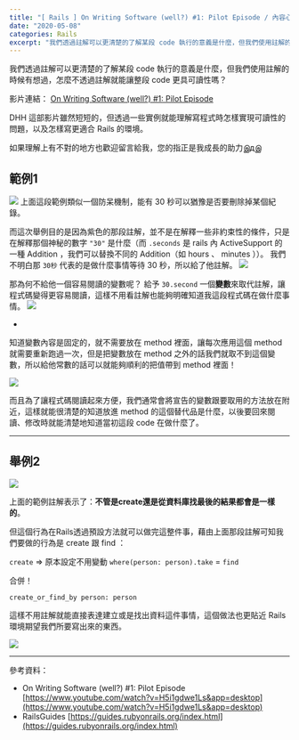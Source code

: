 ```yaml
---
title: "[ Rails ] On Writing Software (well?) #1: Pilot Episode / 內容心得"
date: "2020-05-08"
categories: Rails
excerpt: "我們透過註解可以更清楚的了解某段 code 執行的意義是什麼，但我們使用註解的時候有想過，怎麼不透過註解就能讓整段 code 更具可讀性嗎？"
---
```

我們透過註解可以更清楚的了解某段 code 執行的意義是什麼，但我們使用註解的時候有想過，怎麼不透過註解就能讓整段 code 更具可讀性嗎？

影片連結：
[On Writing Software (well?) #1: Pilot Episode](https://www.youtube.com/watch?v=H5i1gdwe1Ls)

DHH 這部影片雖然短短的，但透過一些實例就能理解寫程式時怎樣實現可讀性的問題，以及怎樣寫更適合 Rails 的環境。

如果理解上有不對的地方也歡迎留言給我，您的指正是我成長的助力இдஇ

## 範例1

![](https://i.imgur.com/k8AQHCS.png)
上面這段範例類似一個防呆機制，能有 30 秒可以猶豫是否要刪除掉某個紀錄。

而這次舉例目的是因為紫色的那段註解，並不是在解釋一些非約束性的條件，只是在解釋那個神秘的數字 `"30"` 是什麼（而 `.seconds` 是 rails 內 ActiveSupport 的一種 Addition ，我們可以替換不同的 Addition（如 hours 、 minutes ））。
我們不明白那 `30秒` 代表的是做什麼事情等待 30 秒，所以給了他註解。
![](https://i.imgur.com/BIPxeSd.png)

那為何不給他一個容易閱讀的變數呢？
給予 `30.second` 一個**變數**來取代註解，讓程式碼變得更容易閱讀，這樣不用看註解也能夠明確知道我這段程式碼在做什麼事情。
![](https://i.imgur.com/UHFrFHz.png)

-

知道變數內容是固定的，就不需要放在 method 裡面，讓每次應用這個 method 就需要重新跑過一次，但是把變數放在 method 之外的話我們就取不到這個變數，所以給他常數的話可以就能夠順利的把值帶到 method 裡面！

![](https://i.imgur.com/L95f1yt.png)


而且為了讓程式碼閱讀起來方便，我們通常會將宣告的變數跟要取用的方法放在附近，這樣就能很清楚的知道放進 method 的這個替代品是什麼，以後要回來閱讀、修改時就能清楚地知道當初這段 code 在做什麼了。

<hr>

## 舉例2

![](https://i.imgur.com/ZWFk31e.png)

上面的範例註解表示了：**不管是create還是從資料庫找最後的結果都會是一樣的**。

但這個行為在Rails透過預設方法就可以做完這整件事，藉由上面那段註解可知我們要做的行為是 create 跟 find ：

`create` => 原本設定不用變動
`where(person: person).take` = `find`

合併！

`create_or_find_by person: person`

這樣不用註解就能直接表達建立或是找出資料這件事情，這個做法也更貼近 Rails 環境期望我們所要寫出來的東西。

![](https://i.imgur.com/aiXH4Ls.png)

---

參考資料：
- On Writing Software (well?) #1: Pilot Episode
[https://www.youtube.com/watch?v=H5i1gdwe1Ls&app=desktop](https://www.youtube.com/watch?v=H5i1gdwe1Ls&app=desktop)
- RailsGuides
[https://guides.rubyonrails.org/index.html](https://guides.rubyonrails.org/index.html)